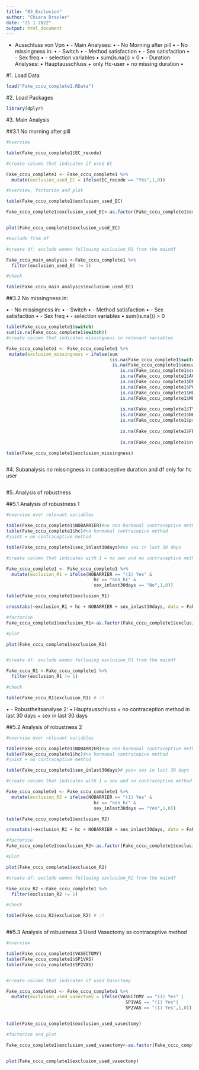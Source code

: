 ```yaml
---
title: "03_Exclusion"
author: "Chiara Draxler"
date: "21 1 2022"
output: html_document
---
```


- Ausschluss von Vpn
•	-  Main Analyses:
•	- No Morning after pill
•	- No missingness in:
•	- Switch
•	- Method satisfaction
•	- Sex satisfaction
•	- Sex freq
•	- selection variables
•	sum(is.na()) > 0
•	- Duration Analyses: 
•	Hauptausschluss + only Hc-user + no missing duration
•

#1. Load Data
```r

load("Fake_cccu_complete1.RData")
```

#2. Load Packages

```r
library(dplyr)
```

#3. Main Analysis 

##3.1 No morning after pill

```r
#overview

table(Fake_cccu_complete1$EC_recode)

#create column that indicates if used EC

Fake_cccu_complete1 <- Fake_cccu_complete1 %>%
  mutate(exclusion_used_EC = ifelse(EC_recode == "Yes",1,0))

#overview, factorize and plot

table(Fake_cccu_complete1$exclusion_used_EC)

Fake_cccu_complete1$exclusion_used_EC<-as.factor(Fake_cccu_complete1$exclusion_used_EC)


plot(Fake_cccu_complete1$exclusion_used_EC)

#exclude from df

#create df: exclude women following exclusion_R1 from the maindf 

Fake_cccu_main_analysis <-Fake_cccu_complete1 %>%
  filter(exclusion_used_EC != 1) 

#check

table(Fake_cccu_main_analysis$exclusion_used_EC)

```

##3.2 No missingness
in:

•	- No missingness in:
•	- Switch
•	- Method satisfaction
•	- Sex satisfaction
•	- Sex freq
•	- selection variables
•	sum(is.na()) > 0

```r
table(Fake_cccu_complete1$switch)
sum(is.na(Fake_cccu_complete1$switch))
#create column that indicates missingness in relevant variables

Fake_cccu_complete1 <- Fake_cccu_complete1 %>%
 mutate(exclusion_missingness = ifelse(sum
                                       (is.na(Fake_cccu_complete1$switch)+
                                        is.na(Fake_cccu_complete1$sexual_satisfaction)+
                                           is.na(Fake_cccu_complete1$sex_freq)+
                                           is.na(Fake_cccu_complete1$AGE)+
                                           is.na(Fake_cccu_complete1$DEGREE_recode)+
                                           is.na(Fake_cccu_complete1$POVRATE)+
                                           is.na(Fake_cccu_complete1$HLTHPROB_recode)+
                                           is.na(Fake_cccu_complete1$MEDPROB_recode)+
                                                                                      is.na(Fake_cccu_complete1$GAPINS_recode)+
                                           is.na(Fake_cccu_complete1$TYPEINS_recode)+
                                           is.na(Fake_cccu_complete1$NKIDS_t1)+
                                           is.na(Fake_cccu_complete1$pregnant_between_waves)+
                                                                                      is.na(Fake_cccu_complete1$had_baby_between_waves)+
                                           is.na(Fake_cccu_complete1$FEELPG_recode)+
                                                                                      is.na(Fake_cccu_complete1$Avoid_recode)+
                                           is.na(Fake_cccu_complete1$rel_dur_factor))>0, 1, 0)) 

table(Fake_cccu_complete1$exclusion_missingness)



```


#4. Subanalysis
 no missingness in contraceptive duration and df only for hc user
 
```r

```
 
 
#5. Analysis of robustness

##5.1 Analysis of robustness 1
```r
#overview over relevant variables

table(Fake_cccu_complete1$NOBARRIER)#no non-hormonal contraceptive method in last 30days
table(Fake_cccu_complete1$hc)#no hormonal contracepive method 
#joint = no contraceptive method 

table(Fake_cccu_complete1$sex_inlast30days)#no sex in last 30 days

#create column that indicates with 1 = no sex and no contraceptive method used in last 30 days

Fake_cccu_complete1 <- Fake_cccu_complete1 %>%
  mutate(exclusion_R1 = ifelse(NOBARRIER == "(1) Yes" & 
                                 hc == "non_hc" &
                                 sex_inlast30days == "No",1,0))

table(Fake_cccu_complete1$exclusion_R1)

crosstabs(~exclusion_R1 + hc + NOBARRIER + sex_inlast30days, data = Fake_cccu_complete1) #seems to have worked :) :) (see NOBARRIER = (1) Yes, sex_inlast30days = No)

#factorise
Fake_cccu_complete1$exclusion_R1<-as.factor(Fake_cccu_complete1$exclusion_R1)

#plot

plot(Fake_cccu_complete1$exclusion_R1)


#create df: exclude women following exclusion_R1 from the maindf 

Fake_cccu_R1 <-Fake_cccu_complete1 %>%
  filter(exclusion_R1 != 1) 

#check

table(Fake_cccu_R1$exclusion_R1) # :)


```


•	- Robustheitsanalyse 2:
•	Hauptausschluss + no contraception method in last 30 days + sex in last 30 days


##5.2 Analysis of robustness 2

```r
#overview over relevant variables

table(Fake_cccu_complete1$NOBARRIER)#no non-hormonal contraceptive method in last 30days
table(Fake_cccu_complete1$hc)#no hormonal contracepive method 
#joint = no contraceptive method 

table(Fake_cccu_complete1$sex_inlast30days)# yes= sex in last 30 days

#create column that indicates with 1 = sex and no contraceptive method used in last 30 days

Fake_cccu_complete1 <- Fake_cccu_complete1 %>%
  mutate(exclusion_R2 = ifelse(NOBARRIER == "(1) Yes" & 
                                 hc == "non_hc" &
                                 sex_inlast30days == "Yes",1,0))

table(Fake_cccu_complete1$exclusion_R2)

crosstabs(~exclusion_R1 + hc + NOBARRIER + sex_inlast30days, data = Fake_cccu_complete1) #seems to have worked :) :) (see NOBARRIER = (1) Yes, sex_inlast30days = Yes)

#factorise
Fake_cccu_complete1$exclusion_R2<-as.factor(Fake_cccu_complete1$exclusion_R2)

#plot

plot(Fake_cccu_complete1$exclusion_R2)

#create df: exclude women following exclusion_R2 from the maindf 

Fake_cccu_R2 <-Fake_cccu_complete1 %>%
  filter(exclusion_R2 != 1) 

#check

table(Fake_cccu_R2$exclusion_R2) # :)



```





##5.3 Analysis of robustness 3
 Used Vasectomy as contraceptive method
```r
#overview

table(Fake_cccu_complete1$VASECTOMY)
table(Fake_cccu_complete1$SP1VAS)
table(Fake_cccu_complete1$SP2VAS)


#create column that indicates if used Vasectomy

Fake_cccu_complete1 <- Fake_cccu_complete1 %>%
  mutate(exclusion_used_vasectomy = ifelse(VASECTOMY == "(1) Yes" |
                                             SP1VAS == "(1) Yes"|
                                             SP2VAS == "(1) Yes",1,0))


table(Fake_cccu_complete1$exclusion_used_vasectomy)

#factorize and plot

Fake_cccu_complete1$exclusion_used_vasectomy<-as.factor(Fake_cccu_complete1$exclusion_used_vasectomy)


plot(Fake_cccu_complete1$exclusion_used_vasectomy)

```




